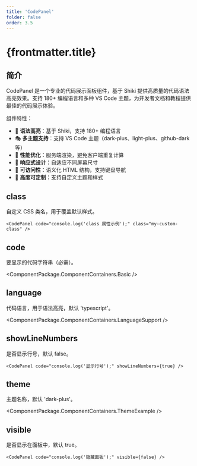```yaml
---
title: 'CodePanel'
folder: false
order: 3.5
---
```



# {frontmatter.title}

## 简介

CodePanel 是一个专业的代码展示面板组件，基于 Shiki 提供高质量的代码语法高亮效果。支持 180+ 编程语言和多种 VS Code 主题，为开发者文档和教程提供最佳的代码展示体验。

组件特性：

- 🎨 **语法高亮**：基于 Shiki，支持 180+ 编程语言
- 🎭 **多主题支持**：支持 VS Code 主题（dark-plus、light-plus、github-dark 等）
- 🚀 **性能优化**：服务端渲染，避免客户端重复计算
- 📱 **响应式设计**：自适应不同屏幕尺寸
- 🎯 **可访问性**：语义化 HTML 结构，支持键盘导航
- 🔧 **高度可定制**：支持自定义主题和样式

## class

自定义 CSS 类名，用于覆盖默认样式。

```astro
<CodePanel code="console.log('class 属性示例');" class="my-custom-class" />
```

## code

要显示的代码字符串（必需）。

<ComponentPackage.ComponentContainers.Basic />

## language

代码语言，用于语法高亮，默认 'typescript'。

<ComponentPackage.ComponentContainers.LanguageSupport />

## showLineNumbers

是否显示行号，默认 false。

```astro
<CodePanel code="console.log('显示行号');" showLineNumbers={true} />
```

## theme

主题名称，默认 'dark-plus'。

<ComponentPackage.ComponentContainers.ThemeExample />

## visible

是否显示在面板中，默认 true。

```astro
<CodePanel code="console.log('隐藏面板');" visible={false} />
```
